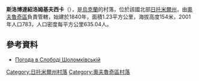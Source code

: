 {{coord|51|17|30|N|28|43|27|E|scale:30000|display=title}}

'''斯洛博達紹洛姆基夫西卡'''（{{lang-uk|Слобода-Шоломківська}}），是[[烏克蘭|烏克蘭]]的村落，位於該國北部[[日托米爾州|日托米爾州]]，由[[奧夫魯奇區|奧夫魯奇區]]負責管轄，始建於1840年，面積1.23平方公里，海拔高度154米，2001年人口783，人口密度每平方公里635.04人。

==參考資料==
*[http://weather.in.ua/ua/zhitomirskaja/24184 Погода в Слободі Шоломківській] {{Wayback|url=http://weather.in.ua/ua/zhitomirskaja/24184 |date=20180717213108 }}

{{DEFAULTSORT:Слобода Шоломківська}}
[[Category:日托米爾州村落|Category:日托米爾州村落]]
[[Category:奧夫魯奇區村落|Category:奧夫魯奇區村落]]


{{Zhytomyr-geo-stub}}
